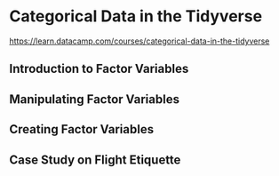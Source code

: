 # Categorical Data in the Tidyverse

<https://learn.datacamp.com/courses/categorical-data-in-the-tidyverse>


## Introduction to Factor Variables


## Manipulating Factor Variables


## Creating Factor Variables


## Case Study on Flight Etiquette

